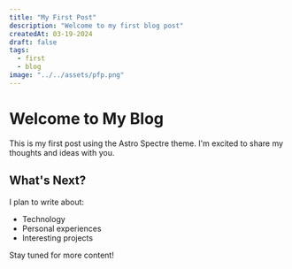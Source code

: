```yaml
---
title: "My First Post"
description: "Welcome to my first blog post"
createdAt: 03-19-2024
draft: false
tags:
  - first
  - blog
image: "../../assets/pfp.png"
---
```


# Welcome to My Blog

This is my first post using the Astro Spectre theme. I'm excited to share my thoughts and ideas with you.

## What's Next?

I plan to write about:
- Technology
- Personal experiences
- Interesting projects

Stay tuned for more content! 